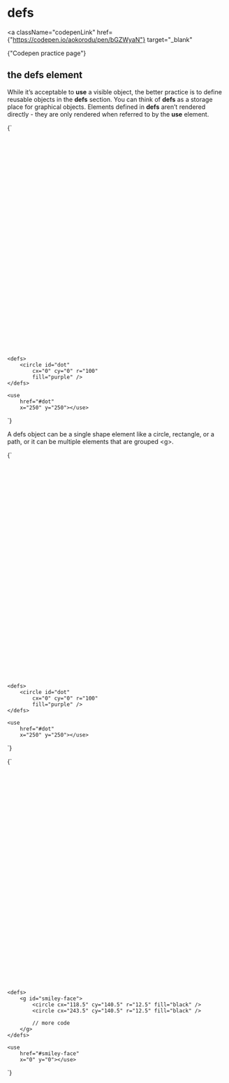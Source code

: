 
# defs

<a
  className="codepenLink"
  href={"https://codepen.io/aokorodu/pen/bGZWyaN"}
  target="_blank"
>
  {"Codepen practice page"}
</a>

## the defs element

While it’s acceptable to **use** a visible object, the better practice is to define reusable objects in the **defs** section.
You can think of **defs** as a storage place for graphical objects. Elements defined in **defs** aren’t rendered directly - they are only rendered when referred to by the **use** element.

<Blocks>{`<svg width="500" height="500" viewbox="0 0 500 500">

    <defs>
        <circle id="dot"
            cx="0" cy="0" r="100"
            fill="purple" />
    </defs>

    <use
        href="#dot"
        x="250" y="250"></use>

</svg>`}</Blocks>

<DefsExample />

A defs object can be a single shape element like a circle, rectangle, or a path, or it can be multiple elements that are grouped \<g\>.

<Blocks>{`<svg width="500" height="500" viewbox="0 0 500 500">

    <defs>
        <circle id="dot"
            cx="0" cy="0" r="100"
            fill="purple" />
    </defs>

    <use
        href="#dot"
        x="250" y="250"></use>

</svg>`}</Blocks>

<DefsSmileExample />

<Blocks>{`<svg width="500" height="500" viewbox="0 0 500 500">

    <defs>
        <g id="smiley-face">
            <circle cx="118.5" cy="140.5" r="12.5" fill="black" />
            <circle cx="243.5" cy="140.5" r="12.5" fill="black" />

            // more code
        </g>
    </defs>

    <use
        href="#smiley-face"
        x="0" y="0"></use>

</svg>`}</Blocks>
